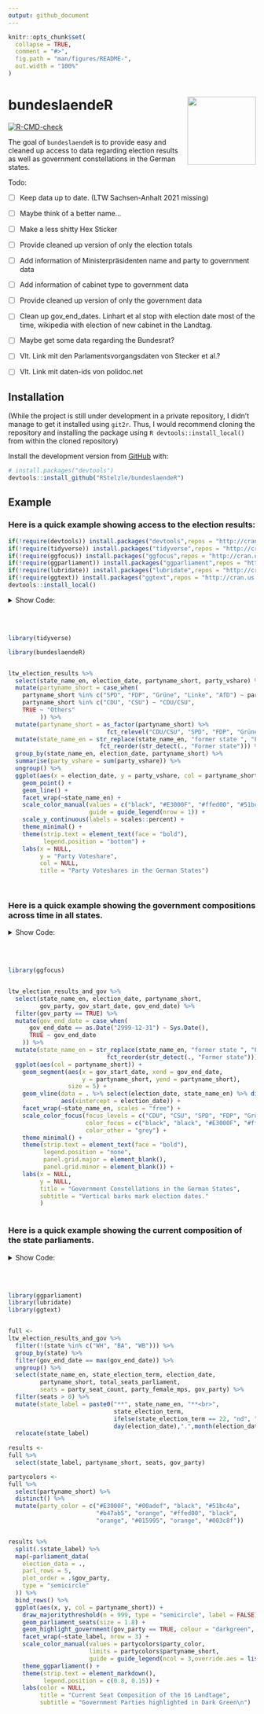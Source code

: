 ```yaml
---
output: github_document
---
```


<!-- README.md is generated from README.Rmd. Please edit that file -->

```r
knitr::opts_chunk$set(
  collapse = TRUE,
  comment = "#>",
  fig.path = "man/figures/README-",
  out.width = "100%"
)
```


# bundeslaendeR <img src='man/figures/hex_light_clipart.png' align="right" height="139" />

 <!-- badges: start -->
  [![R-CMD-check](https://github.com/RStelzle/bundeslaendeR/workflows/R-CMD-check/badge.svg)](https://github.com/RStelzle/bundeslaendeR/actions)
  <!-- badges: end -->

The goal of `bundeslaendeR` is to provide easy and cleaned up access to data regarding
election results as well as government constellations in the German states.



Todo:

* [ ] Keep data up to date. (LTW Sachsen-Anhalt 2021 missing)

* [ ] Maybe think of a better name...

* [ ] Make a less shitty Hex Sticker

* [ ] Provide cleaned up version of only the election totals

* [ ] Add information of Ministerpräsidenten name and party to government data

* [ ] Add information of cabinet type to government data

* [ ] Provide cleaned up version of only the government data

* [ ] Clean up gov_end_dates. Linhart et al stop with election date most of the time, wikipedia with election of new cabinet in the Landtag.

* [ ] Maybe get some data regarding the Bundesrat?

* [ ] Vlt. Link mit den Parlamentsvorgangsdaten von Stecker et al.?

* [ ] Vlt. Link mit daten-ids von polidoc.net



## Installation


(While the project is still under development in a private repository,
I didn't manage to get it installed using `git2r`. Thus, I would recommend
cloning the repository and installing the package using `R devtools::install_local()`
from within the cloned repository)

Install the development version from [GitHub](https://github.com/) with:

``` r
# install.packages("devtools")
devtools::install_github("RStelzle/bundeslaendeR")
```





## Example

### Here is a quick example showing access to the election results:

```r
if(!require(devtools)) install.packages("devtools",repos = "http://cran.us.r-project.org")
if(!require(tidyverse)) install.packages("tidyverse",repos = "http://cran.us.r-project.org")
if(!require(ggfocus)) install.packages("ggfocus",repos = "http://cran.us.r-project.org")
if(!require(ggparliament)) install.packages("ggparliament",repos = "http://cran.us.r-project.org")
if(!require(lubridate)) install.packages("lubridate",repos = "http://cran.us.r-project.org")
if(!require(ggtext)) install.packages("ggtext",repos = "http://cran.us.r-project.org")
devtools::install_local()
```




<details>
  <summary>Show Code:</summary>
  
```R
library(tidyverse)

library(bundeslaendeR)


ltw_election_results %>% 
  select(state_name_en, election_date, partyname_short, party_vshare) %>% 
  mutate(partyname_short = case_when(
    partyname_short %in% c("SPD", "FDP", "Grüne", "Linke", "AfD") ~ partyname_short,
    partyname_short %in% c("CDU", "CSU") ~ "CDU/CSU", 
    TRUE ~ "Others"
         )) %>% 
  mutate(partyname_short = as_factor(partyname_short) %>% 
                            fct_relevel("CDU/CSU", "SPD", "FDP", "Grüne", "Linke", "AfD", "Others")) %>%
  mutate(state_name_en = str_replace(state_name_en, "former state ", "Former state of\n") %>% 
                          fct_reorder(str_detect(., "Former state"))) %>% 
  group_by(state_name_en, election_date, partyname_short) %>% 
  summarise(party_vshare = sum(party_vshare)) %>% 
  ungroup() %>% 
  ggplot(aes(x = election_date, y = party_vshare, col = partyname_short)) +
    geom_point() +
    geom_line() +
    facet_wrap(~state_name_en) +
    scale_color_manual(values = c("black", "#E3000F", "#ffed00", "#51bc4a", "#b47ab5", "#00adef", "grey"),
                       guide = guide_legend(nrow = 1)) +
    scale_y_continuous(labels = scales::percent) +
    theme_minimal() +
    theme(strip.text = element_text(face = "bold"),
          legend.position = "bottom") +
    labs(x = NULL,
         y = "Party Voteshare",
         col = NULL,
         title = "Party Voteshares in the German States")

```

</details>


<br><br>


```r
library(tidyverse)

library(bundeslaendeR)


ltw_election_results %>% 
  select(state_name_en, election_date, partyname_short, party_vshare) %>% 
  mutate(partyname_short = case_when(
    partyname_short %in% c("SPD", "FDP", "Grüne", "Linke", "AfD") ~ partyname_short,
    partyname_short %in% c("CDU", "CSU") ~ "CDU/CSU", 
    TRUE ~ "Others"
         )) %>% 
  mutate(partyname_short = as_factor(partyname_short) %>% 
                            fct_relevel("CDU/CSU", "SPD", "FDP", "Grüne", "Linke", "AfD", "Others")) %>%
  mutate(state_name_en = str_replace(state_name_en, "former state ", "Former state of\n") %>% 
                          fct_reorder(str_detect(., "Former state"))) %>% 
  group_by(state_name_en, election_date, partyname_short) %>% 
  summarise(party_vshare = sum(party_vshare)) %>% 
  ungroup() %>% 
  ggplot(aes(x = election_date, y = party_vshare, col = partyname_short)) +
    geom_point() +
    geom_line() +
    facet_wrap(~state_name_en) +
    scale_color_manual(values = c("black", "#E3000F", "#ffed00", "#51bc4a", "#b47ab5", "#00adef", "grey"),
                       guide = guide_legend(nrow = 1)) +
    scale_y_continuous(labels = scales::percent) +
    theme_minimal() +
    theme(strip.text = element_text(face = "bold"),
          legend.position = "bottom") +
    labs(x = NULL,
         y = "Party Voteshare",
         col = NULL,
         title = "Party Voteshares in the German States")
  
  

```








### Here is a quick example showing the government compositions across time in all states.


<details>
  <summary>Show Code:</summary>
  
```R
library(ggfocus)


ltw_election_results_and_gov %>% 
  select(state_name_en, election_date, partyname_short,
         gov_party, gov_start_date, gov_end_date) %>% 
  filter(gov_party == TRUE) %>% 
  mutate(gov_end_date = case_when(
      gov_end_date == as.Date("2999-12-31") ~ Sys.Date(),
      TRUE ~ gov_end_date
    )) %>% 
  mutate(state_name_en = str_replace(state_name_en, "former state ", "Former state of\n") %>% 
                            fct_reorder(str_detect(., "Former state"))) %>% 
  ggplot(aes(col = partyname_short)) +
    geom_segment(aes(x = gov_start_date, xend = gov_end_date,
                     y = partyname_short, yend = partyname_short),
                 size = 5) +
    geom_vline(data = . %>% select(election_date, state_name_en) %>% distinct(),
               aes(xintercept = election_date)) +
    facet_wrap(~state_name_en, scales = "free") +
    scale_color_focus(focus_levels = c("CDU", "CSU", "SPD", "FDP", "Grüne", "Linke"), 
                      color_focus = c("black", "black", "#E3000F", "#ffed00", "#51bc4a", "#b47ab5"),
                      color_other = "grey") +
    theme_minimal() +
    theme(strip.text = element_text(face = "bold"),
          legend.position = "none",
          panel.grid.major = element_blank(),
          panel.grid.minor = element_blank()) +
    labs(x = NULL,
         y = NULL,
         title = "Government Constellations in the German States",
         subtitle = "Vertical barks mark election dates."
         )


```

</details>

<br><br>

```r
library(ggfocus)


ltw_election_results_and_gov %>% 
  select(state_name_en, election_date, partyname_short,
         gov_party, gov_start_date, gov_end_date) %>% 
  filter(gov_party == TRUE) %>% 
  mutate(gov_end_date = case_when(
      gov_end_date == as.Date("2999-12-31") ~ Sys.Date(),
      TRUE ~ gov_end_date
    )) %>% 
  mutate(state_name_en = str_replace(state_name_en, "former state ", "Former state of\n") %>% 
                            fct_reorder(str_detect(., "Former state"))) %>% 
  ggplot(aes(col = partyname_short)) +
    geom_segment(aes(x = gov_start_date, xend = gov_end_date,
                     y = partyname_short, yend = partyname_short),
                 size = 5) +
    geom_vline(data = . %>% select(election_date, state_name_en) %>% distinct(),
               aes(xintercept = election_date)) +
    facet_wrap(~state_name_en, scales = "free") +
    scale_color_focus(focus_levels = c("CDU", "CSU", "SPD", "FDP", "Grüne", "Linke"), 
                      color_focus = c("black", "black", "#E3000F", "#ffed00", "#51bc4a", "#b47ab5"),
                      color_other = "grey") +
    theme_minimal() +
    theme(strip.text = element_text(face = "bold"),
          legend.position = "none",
          panel.grid.major = element_blank(),
          panel.grid.minor = element_blank()) +
    labs(x = NULL,
         y = NULL,
         title = "Government Constellations in the German States",
         subtitle = "Vertical barks mark election dates."
         )



```







### Here is a quick example showing the current composition of the state parliaments.

<details>
  <summary>Show Code:</summary>
  
```R
library(ggparliament)
library(lubridate)
library(ggtext)


full <- 
ltw_election_results_and_gov %>% 
  filter(!(state %in% c("WH", "BA", "WB"))) %>% 
  group_by(state) %>% 
  filter(gov_end_date == max(gov_end_date)) %>% 
  ungroup() %>% 
  select(state_name_en, state_election_term, election_date,
         partyname_short, total_seats_parliament,
         seats = party_seat_count, party_female_mps, gov_party) %>% 
  filter(seats > 0) %>% 
  mutate(state_label = paste0("**", state_name_en, "**<br>",
                              state_election_term,
                              ifelse(state_election_term == 22, "nd", "th"), " LTW<br>on ",
                              day(election_date),".",month(election_date),".",year(election_date))) %>% 
  relocate(state_label)
  
results <- 
full %>% 
  select(state_label, partyname_short, seats, gov_party)

partycolors <- 
full %>% 
  select(partyname_short) %>% 
  distinct() %>% 
  mutate(party_color = c("#E3000F", "#00adef", "black", "#51bc4a",
                         "#b47ab5", "orange", "#ffed00", "black",
                         "orange", "#015995", "orange", "#003c8f"))


results %>% 
  split(.$state_label) %>% 
  map(~parliament_data(
    election_data = .,
    parl_rows = 5,
    plot_order = .$gov_party,
    type = "semicircle"
  )) %>% 
  bind_rows() %>% 
  ggplot(aes(x, y, col = partyname_short)) +
    draw_majoritythreshold(n = 999, type = "semicircle", label = FALSE) +
    geom_parliament_seats(size = 1.8) +
    geom_highlight_government(gov_party == TRUE, colour = "darkgreen", size = 1.8) +
    facet_wrap(~state_label, nrow = 3) +
    scale_color_manual(values = partycolors$party_color,
                       limits = partycolors$partyname_short,
                       guide = guide_legend(ncol = 3,override.aes = list(size = 6))) +
    theme_ggparliament() +
    theme(strip.text = element_markdown(),
          legend.position = c(0.8, 0.15)) +
    labs(color = NULL,
         title = "Current Seat Composition of the 16 Landtage",
         subtitle = "Government Parties highlighted in Dark Green\n")






```

</details>

<br><br>



```r
library(ggparliament)
library(lubridate)
library(ggtext)


full <- 
ltw_election_results_and_gov %>% 
  filter(!(state %in% c("WH", "BA", "WB"))) %>% 
  group_by(state) %>% 
  filter(gov_end_date == max(gov_end_date)) %>% 
  ungroup() %>% 
  select(state_name_en, state_election_term, election_date,
         partyname_short, total_seats_parliament,
         seats = party_seat_count, party_female_mps, gov_party) %>% 
  filter(seats > 0) %>% 
  mutate(state_label = paste0("**", state_name_en, "**<br>",
                              state_election_term,
                              ifelse(state_election_term == 22, "nd", "th"), " LTW<br>on ",
                              day(election_date),".",month(election_date),".",year(election_date))) %>% 
  relocate(state_label)
  
results <- 
full %>% 
  select(state_label, partyname_short, seats, gov_party)

partycolors <- 
full %>% 
  select(partyname_short) %>% 
  distinct() %>% 
  mutate(party_color = c("#E3000F", "#00adef", "black", "#51bc4a",
                         "#b47ab5", "orange", "#ffed00", "black",
                         "orange", "#015995", "orange", "#003c8f"))


results %>% 
  split(.$state_label) %>% 
  map(~parliament_data(
    election_data = .,
    parl_rows = 5,
    plot_order = .$gov_party,
    type = "semicircle"
  )) %>% 
  bind_rows() %>% 
  ggplot(aes(x, y, col = partyname_short)) +
    draw_majoritythreshold(n = 999, type = "semicircle", label = FALSE) +
    geom_parliament_seats(size = 1.8) +
    geom_highlight_government(gov_party == TRUE, colour = "darkgreen", size = 1.8) +
    facet_wrap(~state_label, nrow = 3) +
    scale_color_manual(values = partycolors$party_color,
                       limits = partycolors$partyname_short,
                       guide = guide_legend(ncol = 3,override.aes = list(size = 6))) +
    theme_ggparliament() +
    theme(strip.text = element_markdown(),
          legend.position = c(0.8, 0.15)) +
    labs(color = NULL,
         title = "Current Seat Composition of the 16 Landtage",
         subtitle = "Government Parties highlighted in Dark Green\n")




```













